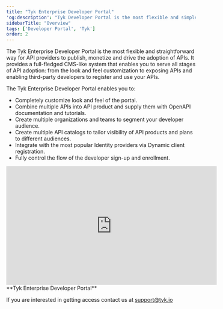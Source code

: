 ```yaml
---
title: "Tyk Enterprise Developer Portal"
'og:description': "Tyk Developer Portal is the most flexible and simplest way for API providers to publish, monetize and drive the adoption of APIs"
sidebarTitle: "Overview"
tags: ['Developer Portal', 'Tyk']
order: 2
---
```



The Tyk Enterprise Developer Portal is the most flexible and straightforward way for API providers to publish, monetize and drive the adoption of APIs. It provides a full-fledged CMS-like system that enables you to serve all stages of API adoption: from the look and feel customization to exposing APIs and enabling third-party developers to register and use your APIs.

The Tyk Enterprise Developer Portal enables you to:

* Completely customize look and feel of the portal.
* Combine multiple APIs into API product and supply them with OpenAPI documentation and tutorials.
* Create multiple organizations and teams to segment your developer audience.
* Create multiple API catalogs to tailor visibility of API products and plans to different audiences.
* Integrate with the most popular Identity providers via Dynamic client registration.
* Fully control the flow of the developer sign-up and enrollment.

<iframe width="560" height="315" src="https://www.youtube.com/embed/UMLkTKMzGXg" frameborder="0" allow="accelerometer; autoplay; clipboard-write; encrypted-media; gyroscope; picture-in-picture" allowfullscreen></iframe>


<Note>
**Tyk Enterprise Developer Portal**

If you are interested in getting access contact us at [support@tyk.io](<mailto:support@tyk.io?subject=Tyk Enterprise Portal Beta>)
</Note>


<ButtonLeft href="https://tyk.io/book-a-demo/" color="green" content="Book a personalised demo" />